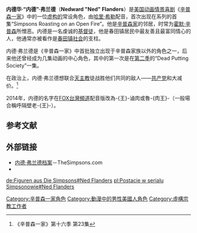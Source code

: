 {{noteTA
|G1=Simpsons
}}
{{Simpsons character
|name=内德·弗兰德
|image = [[File:Ned_Flanders.png|130px]] 
|gender=[[男性|男性]] 
|hair=[[棕色|棕色]]
|job=左撇子商店店主
|relatives='''儿子：'''[[弗兰德家族#罗德|罗德]]和[[弗兰德家族#托德|托德]] <br> '''妻子：'''[[弗兰德家族#莫德|莫德]]（已故）,[[埃德娜·克拉巴佩尔|埃德娜·克拉巴佩尔]]<br>'''父母：'''莫娜·弗兰德<ref name="Hurricane">{{cite episode |title=Hurricane Neddy |series=《[[辛普森一家|辛普森一家]]》 |credits=Young, Steve; Anderson, Bob|network=Fox |airdate=1996-12-29 |season=08 |number=08}}</ref>、一位不知名字的弗兰德<br>'''姐妹：'''一位不知名字的姐妹
|appearance= “Simpsons Roasting on an Open Fire”
|voiceactor=[[哈里·希勒|哈里·希勒]]（美）／[[吳文民|吳文民]]（台）
}}
'''内德华·“内德”·弗兰德'''（'''Nedward "Ned" Flanders'''）是[[美国|美国]][[动画|动画]][[情景喜剧|情景喜剧]]《[[辛普森一家|辛普森一家]]》中的一位[[虚构角色|虚构的]]常设角色，由[[哈里·希勒|哈里·希勒]]配音，首次出现在系列的首集“Simpsons Roasting on an Open Fire”。他是[[辛普森家族|辛普森家]]的邻居，时常为[[霍默·辛普森|霍默·辛普森]]所憎恶。内德是一名虔诚的[[基督徒|基督徒]]，他是春田镇居民中最友善且最富同情心的人，他通常亦被看作是[[春田镇_(辛普森一家)|春田镇社会]]的支柱。

内德·弗兰德是《辛普森一家》中首批独立出现于辛普森家族以外的角色之一，后来他还曾经成为几集动画的中心角色，其中的第一次是在[[辛普森一家_(第2季)|第二季]]的“Dead Putting Society”一集。

在政治上，内德·弗兰德想联合[[天主教|天主教]]徒战胜他们共同的敌人——[[共产党|共产党]]和大减价。<ref>《辛普森一家》第十六季 第23集</ref>

2014年，内德的名字在[[FOX台灣頻道|FOX台灣頻道]]配音版改為-{王}-滷肉或魯-{肉王}-（一般場合稱呼隔壁老-{王}-）。

==参考文献==
<div class="references-small">
<references />
</div>

==外部链接==
*[https://web.archive.org/web/20040409141312/http://www.thesimpsons.com/bios/bios_townspeople_ned.htm 内德·弗兰德档案]－TheSimpsons.com
* {{imdb character|0003023}}

{{Simpsons characters}}
{{Simpsons-stub}}

{{DEFAULTSORT:Flanders, Ned}}

[[Category:辛普森一家角色|Category:辛普森一家角色]]
[[Category:動漫中的男性美國人角色|Category:動漫中的男性美國人角色]]
[[Category:虛構宗教工作者|Category:虛構宗教工作者]]

[[de:Figuren_aus_Die_Simpsons#Ned_Flanders|de:Figuren aus Die Simpsons#Ned Flanders]]
[[pl:Postacie_w_serialu_Simpsonowie#Ned_Flanders|pl:Postacie w serialu Simpsonowie#Ned Flanders]]
